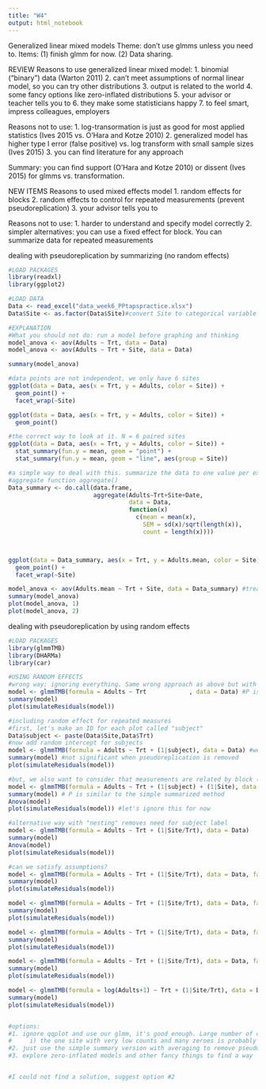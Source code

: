 ```yaml
---
title: "W4"
output: html_notebook
---
```


Generalized linear mixed models
Theme: don't use glmms unless you need to.
Items: (1) finish glmm for now. (2) Data sharing.

REVIEW
Reasons to use generalized linear mixed model:
1. binomial ("binary") data (Warton 2011)
2. can't meet assumptions of normal linear model, so you can try other distributions
3. output is related to the world
4. some  fancy options like zero-inflated distributions
5. your advisor or teacher tells you to
6. they make some statisticians happy
7. to feel smart, impress colleagues, employers

Reasons not to use:
1. log-transormation is just as good for most applied statistics (Ives 2015 vs. O'Hara and Kotze 2010)
2. generalized model has higher type I error (false positive) vs. log transform with small sample sizes (Ives 2015)
3. you can find literature for any approach

Summary: you can find support (O'Hara and Kotze 2010) or dissent (Ives 2015) for glmms vs. transformation.


NEW ITEMS
Reasons to used mixed effects model
1. random effects for blocks
2. random effects to control for repeated measurements (prevent pseudoreplication)
3. your advisor tells you to

Reasons not to use:
1. harder to understand and specify model correctly
2. simpler alternatives: you can use a fixed effect for block. You can summarize data for repeated measurements



dealing with pseudoreplication by summarizing (no random effects)
```r
#LOAD PACKAGES
library(readxl)
library(ggplot2)

#LOAD DATA
Data <- read_excel("data_week6_PPtapspractice.xlsx")
Data$Site <- as.factor(Data$Site)#convert Site to categorical variable instead of number

#EXPLANATION
#What you should not do: run a model before graphing and thinking
model_anova <- aov(Adults ~ Trt, data = Data)
model_anova <- aov(Adults ~ Trt + Site, data = Data)

summary(model_anova)

#data points are not independent, we only have 6 sites
ggplot(data = Data, aes(x = Trt, y = Adults, color = Site)) +
  geom_point() +
  facet_wrap(~Site)

ggplot(data = Data, aes(x = Trt, y = Adults, color = Site)) +
  geom_point()

#the correct way to look at it. N = 6 paired sites
ggplot(data = Data, aes(x = Trt, y = Adults, color = Site)) +
  stat_summary(fun.y = mean, geom = "point") +
  stat_summary(fun.y = mean, geom = "line", aes(group = Site))

#a simple way to deal with this. summarize the data to one value per experimental unit
#aggregate function aggregate()
Data_summary <- do.call(data.frame, 
                        aggregate(Adults~Trt+Site+Date, 
                                  data = Data, 
                                  function(x) 
                                    c(mean = mean(x),
                                      SEM = sd(x)/sqrt(length(x)),
                                      count = length(x))))



ggplot(data = Data_summary, aes(x = Trt, y = Adults.mean, color = Site)) +
  geom_point() +
  facet_wrap(~Site)

model_anova <- aov(Adults.mean ~ Trt + Site, data = Data_summary) #treating site like a block like in previous example
summary(model_anova)
plot(model_anova, 1)
plot(model_anova, 2)

```


dealing with pseudoreplication by using random effects
```r

#LOAD PACKAGES
library(glmmTMB)
library(DHARMa)
library(car)

#USING RANDOM EFFECTS
#wrong way: ignoring everything. Same wrong approach as above but with glmmTMB()
model <- glmmTMB(formula = Adults ~ Trt            , data = Data) #P is similar to aov example. Sample size is inappropriate
summary(model)
plot(simulateResiduals(model))

#including random effect for repeated measures
#first, let's make an ID for each plot called "subject"
Data$subject <- paste(Data$Site,Data$Trt)
#now add random intercept for subjects
model <- glmmTMB(formula = Adults ~ Trt + (1|subject), data = Data) #we are saying, look there are going to be multiple measurements per subject!
summary(model) #not significant when pseudoreplication is removed
plot(simulateResiduals(model))

#but, we also want to consider that measurements are related by block (i.e., "Site" in this data set)
model <- glmmTMB(formula = Adults ~ Trt + (1|subject) + (1|Site), data = Data)
summary(model) # P is similar to the simple summarized method
Anova(model)
plot(simulateResiduals(model)) #let's ignore this for now

#alternative way with "nesting" removes need for subject label
model <- glmmTMB(formula = Adults ~ Trt + (1|Site/Trt), data = Data)
summary(model)
Anova(model)
plot(simulateResiduals(model))

#can we satisfy assumptions?
model <- glmmTMB(formula = Adults ~ Trt + (1|Site/Trt), data = Data, family = "nbinom1")
summary(model)
plot(simulateResiduals(model))

model <- glmmTMB(formula = Adults ~ Trt + (1|Site/Trt), data = Data, family = "nbinom2")
summary(model)
plot(simulateResiduals(model))

model <- glmmTMB(formula = Adults ~ Trt + (1|Site/Trt), data = Data, family = "poisson")
summary(model)
plot(simulateResiduals(model))

model <- glmmTMB(formula = Adults ~ Trt + (1|Site/Trt), data = Data, family = "gaussian") # = "normal"
summary(model)
plot(simulateResiduals(model))

model <- glmmTMB(formula = log(Adults+1) ~ Trt + (1|Site/Trt), data = Data, family = "gaussian") # = "normal"
summary(model)
plot(simulateResiduals(model))


#options:
#1. ignore qqplot and use our glmm, it's good enough. Large number of observtions makes the test too sensitive.
#     i) the one site with very low counts and many zeroes is probably the problem
#2. just use the simple summary version with averaging to remove pseudoreplication
#3. explore zero-inflated models and other fancy things to find a way


#I could not find a solution, suggest option #2

```





